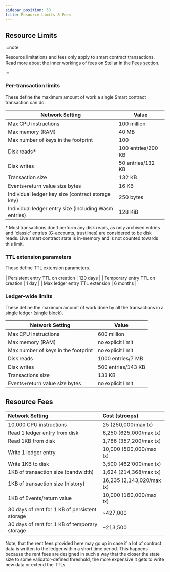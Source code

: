 ```yaml
---
sidebar_position: 30
title: Resource Limits & Fees
---
```


## Resource Limits

:::note

Resource limitations and fees only apply to smart contract transactions. Read more about the inner workings of fees on Stellar in the [Fees section](../learn/fundamentals/fees-resource-limits-metering.mdx).

:::

### Per-transaction limits

These define the maximum amount of work a single Smart contract transaction can do.

| Network Setting                                       | Value              |
| ----------------------------------------------------- | ------------------ |
| Max CPU instructions                                  | 100 million        |
| Max memory (RAM)                                      | 40 MB              |
| Max number of keys in the footprint                   | 100                |
| Disk reads\*                                          | 100 entries/200 KB |
| Disk writes                                           | 50 entries/132 KB  |
| Transaction size                                      | 132 KB             |
| Events+return value size bytes                        | 16 KB              |
| Individual ledger key size (contract storage key)     | 250 bytes          |
| Individual ledger entry size (including Wasm entries) | 128 KiB            |

\* Most transactions don't perform any disk reads, as only archived entries and 'classic' entries (G-accounts, trustlines) are considered to be disk reads. Live smart contract state is in-memory and is not counted towards this limit.

### TTL extension parameters

These define TTL extension parameters.

| Persistent entry TTL on creation | 120 days | | Temporary entry TTL on creation | 1 day | | Max ledger entry TTL extension | 6 months |

### Ledger-wide limits

These define the maximum amount of work done by all the transactions in a single ledger (single block).

| Network Setting                     | Value              |
| ----------------------------------- | ------------------ |
| Max CPU instructions                | 600 million        |
| Max memory (RAM)                    | no explicit limit  |
| Max number of keys in the footprint | no explicit limit  |
| Disk reads                          | 1000 entries/7 MB  |
| Disk writes                         | 500 entries/143 KB |
| Transactions size                   | 133 KB             |
| Events+return value size bytes      | no explicit limit  |

## Resource Fees

| Network Setting                                | Cost (stroops)            |
| :--------------------------------------------- | :------------------------ |
| 10,000 CPU instructions                        | 25 (250,000/max tx)       |
| Read 1 ledger entry from disk                  | 6,250 (625,000/max tx)    |
| Read 1KB from disk                             | 1,786 (357,200/max tx)    |
| Write 1 ledger entry                           | 10,000 (500,000/max tx)   |
| Write 1KB to disk                              | 3,500 (462'000/max tx)    |
| 1KB of transaction size (bandwidth)            | 1,624 (214,368/max tx)    |
| 1KB of transaction size (history)              | 16,235 (2,143,020/max tx) |
| 1KB of Events/return value                     | 10,000 (160,000/max tx)   |
| 30 days of rent for 1 KB of persistent storage | ~427,000                  |
| 30 days of rent for 1 KB of temporary storage  | ~213,500                  |

Note, that the rent fees provided here may go up in case if a lot of contract data is written to the ledger within a short time period. This happens because the rent fees are designed in such a way that the closer the state size to some validator-defined threshold, the more expensive it gets to write new data or extend the TTLs.
